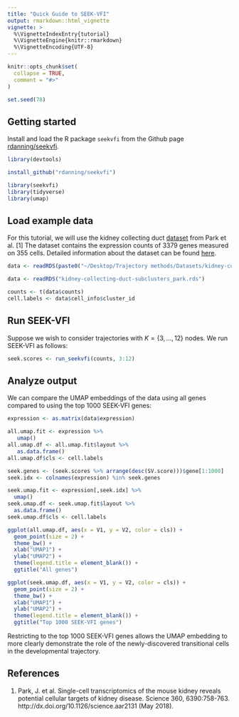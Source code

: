 ```yaml
---
title: "Quick Guide to SEEK-VFI"
output: rmarkdown::html_vignette
vignette: >
  %\VignetteIndexEntry{tutorial}
  %\VignetteEngine{knitr::rmarkdown}
  %\VignetteEncoding{UTF-8}
---
```


```r
knitr::opts_chunk$set(
  collapse = TRUE,
  comment = "#>"
)

set.seed(78)
```

## Getting started

Install and load the R package `seekvfi` from the Github page [rdanning/seekvfi](https://github.com/rdanning/seekvfi).

```r
library(devtools)

install_github("rdanning/seekvfi")
```
```r
library(seekvfi)
library(tidyverse)
library(umap)
```

## Load example data

For this tutorial, we will use the kidney collecting duct [dataset](https://zenodo.org/records/1443566) from Park et al. [1] The dataset contains the expression counts of 3379 genes measured on 355 cells. Detailed information about the dataset can be found [here](https://www.science.org/doi/10.1126/science.aar2131).

```r
data <- readRDS(paste0("~/Desktop/Trajectory methods/Datasets/kidney-collecting-duct-subclusters_park.rds"))
```

```r
data <- readRDS("kidney-collecting-duct-subclusters_park.rds")
```
```r
counts <- t(data$counts)
cell.labels <- data$cell_info$cluster_id
```

## Run SEEK-VFI

Suppose we wish to consider trajectories with $K=\{3,...,12\}$ nodes. We run SEEK-VFI as follows:

```r
seek.scores <- run_seekvfi(counts, 3:12)
```

## Analyze output

We can compare the UMAP embeddings of the data using all genes compared to using the top 1000 SEEK-VFI genes:

```r
expression <- as.matrix(data$expression)

all.umap.fit <- expression %>%
   umap()
all.umap.df <- all.umap.fit$layout %>%
   as.data.frame()
all.umap.df$cls <- cell.labels

seek.genes <- (seek.scores %>% arrange(desc(SV.score)))$gene[1:1000]
seek.idx <- colnames(expression) %in% seek.genes

seek.umap.fit <- expression[,seek.idx] %>%
  umap()
seek.umap.df <- seek.umap.fit$layout %>%
  as.data.frame()
seek.umap.df$cls <- cell.labels

```

```r
ggplot(all.umap.df, aes(x = V1, y = V2, color = cls)) +
  geom_point(size = 2) +
  theme_bw() +
  xlab("UMAP1") +
  ylab("UMAP2") +
  theme(legend.title = element_blank()) +
  ggtitle("All genes")
```

```r
ggplot(seek.umap.df, aes(x = V1, y = V2, color = cls)) +
  geom_point(size = 2) +
  theme_bw() +
  xlab("UMAP1") +
  ylab("UMAP2") +
  theme(legend.title = element_blank()) +
  ggtitle("Top 1000 SEEK-VFI genes")
```

Restricting to the top 1000 SEEK-VFI genes allows the UMAP embedding to more clearly demonstrate the role of the newly-discovered transitional cells in the developmental trajectory.

## References
1. Park, J. et al. Single-cell transcriptomics of the mouse kidney reveals potential cellular targets of kidney disease. Science 360, 6390:758-763. http://dx.doi.org/10.1126/science.aar2131 (May 2018).
